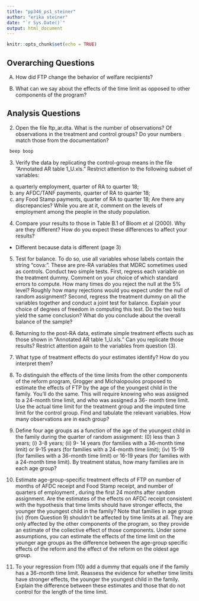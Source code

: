 ```yaml
---
title: "pp346_ps1_steiner"
author: "erika steiner"
date: "`r Sys.Date()`"
output: html_document
---
```


```r
knitr::opts_chunk$set(echo = TRUE)
```

## Overarching Questions
(A) How did FTP change the behavior of welfare recipients?

(B) What can we say about the effects of the time limit as opposed to other
components of the program?

## Analysis Questions

(2) Open the file ftp_ar.dta. What is the number of observations? Of observations in the treatment and control groups? Do your numbers match those from the documentation?

```r
 beep boop
```




(3) Verify the data by replicating the control-group means in the file “Annotated AR
table 1_U.xls.” Restrict attention to the following subset of variables:
(a) quarterly employment, quarter of RA to quarter 18;
(b) any AFDC/TANF payments, quarter of RA to quarter 18;
(b) any Food Stamp payments, quarter of RA to quarter 18;
Are there any discrepancies? While you are at it, comment on the levels of
employment among the people in the study population.


(4) Compare your results to those in Table B.1 of Bloom et al (2000). Why are they
different? How do you expect these differences to affect your results?
- Different because data is different (page 3)


(5) Test for balance. To do so, use all variables whose labels contain the string
“cova:”. These are pre-RA variables that MDRC sometimes used as controls.
Conduct two simple tests. First, regress each variable on the treatment dummy.
Comment on your choice of which standard errors to compute. How many times do
you reject the null at the 5% level? Roughly how many rejections would you expect
under the null of random assignment? Second, regress the treatment dummy on all
the variables together and conduct a joint test for balance. Explain your choice of
degrees of freedom in computing this test. Do the two tests yield the same
conclusion? What do you conclude about the overall balance of the sample?


(6) Returning to the post-RA data, estimate simple treatment effects such as those
shown in “Annotated AR table 1_U.xls.” Can you replicate those results? Restrict
attention again to the variables from question (3).


(7) What type of treatment effects do your estimates identify? How do you interpret
them?


(8) To distinguish the effects of the time limits from the other components of the
reform program, Grogger and Michalopoulos proposed to estimate the effects of FTP
by the age of the youngest child in the family. You’ll do the same. This will require
knowing who was assigned to a 24-month time limit, and who was assigned a 36-
month time limit. Use the actual time limit for the treatment group and the imputed
time limit for the control group. Find and tabulate the relevant variables. How many
observations are in each group?


(9) Define four age groups as a function of the age of the youngest child in the family
during the quarter of random assignment: (0) less than 3 years; (i) 3-8 years; (ii) 9-
14 years (for families with a 36-month time limit) or 9-15 years (for families with a
24-month time limit); (iv) 15-19 (for families with a 36-month time limit) or 16-19
years (for families with a 24-month time limit). By treatment status, how many
families are in each age group?


(10) Estimate age-group-specific treatment effects of FTP on number of months of
AFDC receipt and Food Stamp receipt, and number of quarters of employment ,
during the first 24 months after random assignment. Are the estimates of the effects
on AFDC receipt consistent with the hypothesis that time limits should have
stronger effects, the younger the youngest child in the family? Note that families in
age group (iv) (from Question 9) shouldn’t be affected by time limits at all. They are
only affected by the other components of the program, so they provide an estimate
of the collective effect of those components. Under some assumptions, you can
estimate the effects of the time limit on the younger age groups as the difference
between the age-group specific effects of the reform and the effect of the reform on
the oldest age group.


(11) To your regression from (10) add a dummy that equals one if the family has a
36-month time limit. Reassess the evidence for whether time limits have stronger
effects, the younger the youngest child in the family. Explain the difference between
these estimates and those that do not control for the length of the time limit.
